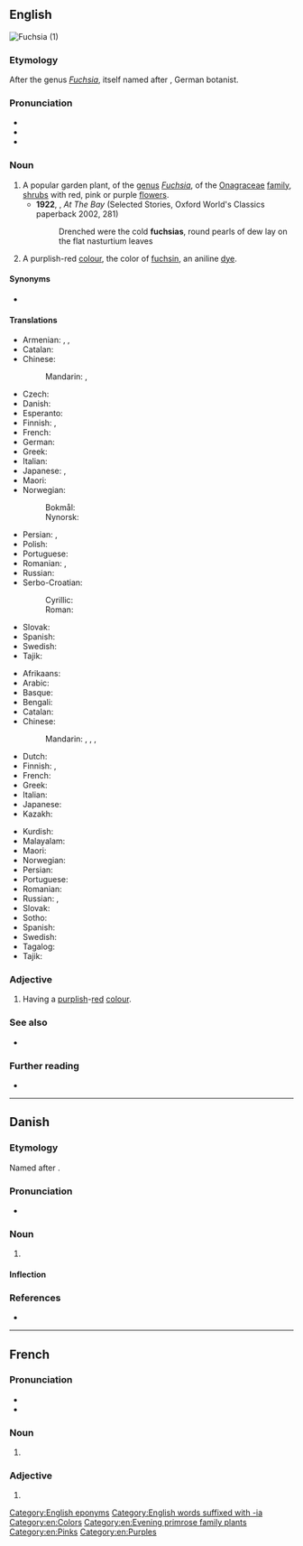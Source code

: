 {{also|Fuchsia}}
==English==
[[Image:DoubleFuchsias wb.jpg|thumb|Fuchsia (1)]]
{{wikipedia}}
{{commonscat}}
{{wikispecies}}

===Etymology===
After the genus ''[[Fuchsia]]'', itself named after {{w|Leonhart Fuchs}}, German botanist.

===Pronunciation===
* {{IPA|/ˈfjuːʃə/|lang=en}}
* {{audio|en-us-fuchsia.ogg|Audio (US)|lang=en}}
* {{rhymes|uːʃə|lang=en}}

===Noun===
{{en-noun}}

# A popular garden plant, of the [[genus]] ''[[Fuchsia]]'', of the [[Onagraceae]] [[family]], [[shrub]]s with red, pink or purple [[flower]]s.
#* '''1922''', {{w|Katherine Mansfield}}, ''At The Bay'' (Selected Stories, Oxford World's Classics paperback 2002, 281)
#*: Drenched were the cold '''fuchsias''', round pearls of dew lay on the flat nasturtium leaves
# A purplish-red [[color|colour]], the color of [[fuchsin]], an aniline [[dye]].
#: {{color panel|web fuchsia ([[magenta]])|FF00FF}}

====Synonyms====
* {{sense|colour}} {{l|en|magenta}}

====Translations====
{{trans-top|plant}}
* Armenian: {{t|hy|ֆուքսիա|sc=Armn}}, {{t+|hy|ականջօղ|sc=Armn}}, {{t|hy|աղվեսակ|sc=Armn}}
* Catalan: {{t|ca|fúcsia}}
* Chinese:
*: Mandarin: {{t+|cmn|倒掛金鐘|sc=Hani}}, {{t+|cmn|倒挂金钟|tr=dàoguàjīnzhōng|sc=Hani}}
* Czech: {{t|cs|fuchsie|f}}
* Danish: {{t|da|fuchsia|c}}
* Esperanto: {{t|eo|fuksio}}
* Finnish: {{t+|fi|verenpisara}}, {{t+|fi|fuksia}}
* French: {{t+|fr|fuchsia|m}}
* German: {{t|de|Fuchsie|f}}
* Greek: {{t+|el|φούξια|f}}
* Italian: {{t+|it|fucsia|f}}
* Japanese: {{t|ja|フクシャ|tr=fukusha|sc=Jpan}}, {{t|ja|ホクシャ|tr=hokusha|sc=Jpan}}
* Maori: {{t|mi|kōtukutuku}} {{qualifier|tree fuchsia}}
* Norwegian:
*: Bokmål: {{t|nb|fuksia|m}}
*: Nynorsk: {{t|nn|fuksia|m}}
{{trans-mid}}
* Persian: {{t|fa|فوشیا|tr=fušiyâ|sc=fa-Arab}}, {{t|fa|گل آویز|tr=gol-e âviz|sc=fa-Arab}}
* Polish: {{t+|pl|fuksja|f}}
* Portuguese: {{t+|pt|fúcsia|f}}
* Romanian: {{t+|ro|cerceluș|m}}, {{t+|ro|fucsie|f}}
* Russian: {{t+|ru|фу́ксия|f}}
* Serbo-Croatian:
*: Cyrillic: {{t|sh|фуксија|sc=Cyrl}}
*: Roman: {{t|sh|fuksija}}
* Slovak: {{t|sk|fuksia|f}}
* Spanish: {{t+|es|fucsia}}
* Swedish: {{t+|sv|fuchsia|c}}
* Tajik: {{t|tg|нофамон|sc=Cyrl}}
{{trans-bottom}}

{{trans-top|colour}}
* Afrikaans: {{t|af|foksia}}
* Arabic: {{t|ar|أُرْجُوَانِيّ}}
* Basque: {{t|eu|fuksiara}}
* Bengali: {{t|bn|ম্যাজেন্টা রঙ্|tr=myājēnṭā raṅ|sc=Beng}}
* Catalan: {{t|ca|fúcsia}}
* Chinese:
*: Mandarin: {{t+|cmn|紫紅色|sc=Hani}}, {{t+|cmn|紫红色|tr=zǐhóngsè|sc=Hani}}, {{t|cmn|品紅色|sc=Hani}}, {{t|cmn|品红色|tr=pǐnhóngsè|sc=Hani}}
* Dutch: {{t|nl|foksia|m}}
* Finnish: {{t+|fi|fuksianpunainen}}, {{t+|fi|fuksia}}
* French: {{t+|fr|fuchsia|m}}
* Greek: {{t+|el|φούξια|f}}
* Italian: {{t+|it|fucsia}}
* Japanese: {{t|ja|赤紫色|tr=あかむらさきいろ, aka-murasaki-iro|sc=Jpan}}
* Kazakh: {{t|kk|фуксии|sc=Cyrl}}
{{trans-mid}}
* Kurdish: {{t|ku|foşya|sc=Telu}}
* Malayalam: {{t|ml|ഫ്യൂഷിയ|sc=Mlym}}
* Maori: {{t|mi|kōtukutuku}}
* Norwegian: {{t|no|fuksia}}
* Persian: {{t|fa|سرخابی سیر|tr=sorxâbi sir|sc=fa-Arab}}
* Portuguese: {{t+|pt|fúcsia|f}}
* Romanian: {{t+|ro|fucsie|f}}
* Russian: {{t+|ru|фу́ксия|f}}, {{t|ru|пурпу́рно-кра́сный цвет|m}}
* Slovak: {{t|sk|fuksia|f}}
* Sotho: {{t|st|monjet}}
* Spanish: {{t+|es|fucsia}}
* Swedish: {{t+|sv|fuchsia}}
* Tagalog: {{t|tl|pusiya}}
* Tajik: {{t|tg|фуксия|sc=Cyrl}}
{{trans-bottom}}

===Adjective===
{{en-adj|-}}

# Having a [[purplish]]-[[red]] [[colour]].

===See also===
* {{list:reds/en}}

===Further reading===
* {{pedia|Leonhart_Fuchs}}

[[Category:English eponyms]]
[[Category:English words suffixed with -ia]]
[[Category:en:Colors]]
[[Category:en:Evening primrose family plants]]
[[Category:en:Pinks]]
[[Category:en:Purples]]

----

==Danish==
{{wikipedia|lang=da}}

===Etymology===
Named after {{w|Leonhart Fuchs}}.

===Pronunciation===
* {{IPA|lang=da|[ˈfɔɡ̊ɕa]}}

===Noun===
{{da-noun|en|er|pl-indef-2=fuchsier}}

# {{l|en|fuchsia}}

====Inflection====
{{da-noun-infl|en|er|pl-indef-2=fuchsier|fuchsiaerne|pl-def-2=fuchsierne}}

===References===
* {{R:DDO}}

----

==French==
{{wikipedia|lang=fr}}

===Pronunciation===
* {{fr-IPA|fuchia|fuksia}}
* {{homophones|lang=fr|fuchsias}}

===Noun===
{{fr-noun|m}}

# {{l|en|fuchsia}}

===Adjective===
{{fr-adj|inv=y}}

# {{l|en|fuchsia}}